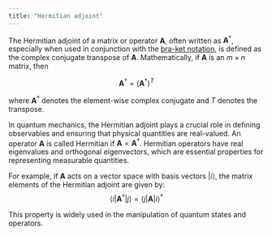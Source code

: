 ```yaml
---
title: "Hermitian adjoint"
---
```



The Hermitian adjoint of a matrix or operator $\mathbf{A}$, often written as $\mathbf{A}^\dagger$, especially when used in conjunction with the [bra-ket notation](Bra-ket_notation.qmd), is defined as the complex conjugate transpose of $\mathbf{A}$. Mathematically, if $\mathbf{A}$ is an $m \times n$ matrix, then

$$
\mathbf{A}^\dagger = (\mathbf{A}^*)^T
$$

where $\mathbf{A}^*$ denotes the element-wise complex conjugate and $T$ denotes the transpose.

In quantum mechanics, the Hermitian adjoint plays a crucial role in defining observables and ensuring that physical quantities are real-valued. An operator $\mathbf{A}$ is called Hermitian if $\mathbf{A} = \mathbf{A}^\dagger$. Hermitian operators have real eigenvalues and orthogonal eigenvectors, which are essential properties for representing measurable quantities.

For example, if $\mathbf{A}$ acts on a vector space with basis vectors $|i\rangle$, the matrix elements of the Hermitian adjoint are given by:
$$
\langle i | \mathbf{A}^\dagger | j \rangle = \langle j | \mathbf{A} | i \rangle^*
$$

This property is widely used in the manipulation of quantum states and operators.